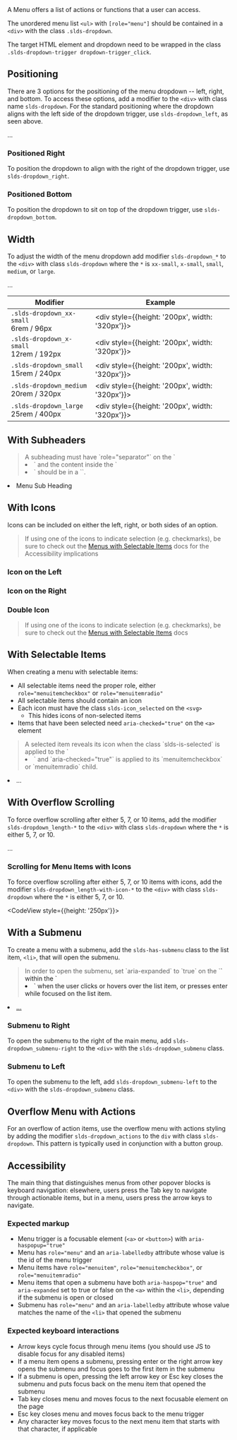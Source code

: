 
<div className="doc lead">
  A Menu offers a list of actions or functions that a user can access.
</div>

<Example title="base menu">
  <CodeView style={{height: '200px'}}>
    <BaseMenu className="slds-dropdown_left" />
  </CodeView>
</Example>

The unordered menu list `<ul>` with `[role="menu"]` should be contained in a `<div>` with the class `.slds-dropdown`.

The target HTML element and dropdown need to be wrapped in the class `.slds-dropdown-trigger dropdown-trigger_click`.

## Positioning

There are 3 options for the positioning of the menu dropdown -- left, right, and bottom. To access these options, add a modifier to the `<div>` with class name `slds-dropdown`. For the standard positioning where the dropdown aligns with the left side of the dropdown trigger, use `slds-dropdown_left`, as seen above.

<CodeBlock toggleCode={false}>
  <div className="slds-dropdown slds-dropdown_left">...</div>
</CodeBlock>

### Positioned Right

To position the dropdown to align with the right of the dropdown trigger, use `slds-dropdown_right`.

<Example title="poistioned right">
  <CodeView style={{height: '200px', marginLeft: '90px'}}>
    <BaseMenu className="slds-dropdown_right" />
  </CodeView>
</Example>

### Positioned Bottom

To position the dropdown to sit on top of the dropdown trigger, use `slds-dropdown_bottom`.

<Example title="positioned bottom">
  <CodeView style={{marginLeft: '45px', marginTop: '163px'}}>
      <BaseMenu className="slds-dropdown_bottom" />
  </CodeView>
</Example>

## Width

To adjust the width of the menu dropdown add modifier `slds-dropdown_*` to the `<div>` with class `slds-dropdown` where the `*` is `xx-small`, `x-small`, `small`, `medium`, or `large`.

<CodeBlock toggleCode={false}>
  <div className="slds-dropdown slds-dropdown_left slds-dropdown_medium">...</div>
</CodeBlock>

| Modifier | Example |
|---|---|
| `.slds-dropdown_xx-small` <br/> 6rem / 96px | <div style={{height: '200px', width: '320px'}}><BaseMenu className="slds-dropdown_left slds-dropdown_xx-small" /></div> |
| `.slds-dropdown_x-small` <br/> 12rem / 192px | <div style={{height: '200px', width: '320px'}}><BaseMenu className="slds-dropdown_left slds-dropdown_x-small" /></div> |
| `.slds-dropdown_small` <br/> 15rem / 240px | <div style={{height: '200px', width: '320px'}}><BaseMenu className="slds-dropdown_left slds-dropdown_small" /></div> |
| `.slds-dropdown_medium` <br/> 20rem / 320px | <div style={{height: '200px', width: '320px'}}><BaseMenu className="slds-dropdown_left slds-dropdown_medium" /></div> |
| `.slds-dropdown_large` <br/> 25rem / 400px | <div style={{height: '200px', width: '320px'}}><BaseMenu className="slds-dropdown_left slds-dropdown_large" /></div> |

## With Subheaders

<Blockquote type="a11y" header="Accessible Role">
  A subheading must have `role="separator"` on the `<li>` and the content inside the `<li>` should be in a `<span>`.
</Blockquote>

<CodeBlock toggleCode={false}>
  <li class="slds-dropdown__header slds-truncate" title="Menu Sub Heading" role="separator">
    <span class="slds-text-title_caps">Menu Sub Heading</span>
  </li>
</CodeBlock>

<Example title="subheaders">
  <CodeView style={{height: '300px'}}>
    <SubHeader/>
  </CodeView>
</Example>

## With Icons

Icons can be included on either the left, right, or both sides of an option.

<Blockquote type="a11y" header="Accessibility Note">
  If using one of the icons to indicate selection (e.g. checkmarks), be sure to check out the <a href="#Menus-with-Selectable-Items">Menus with Selectable Items</a> docs for the Accessibility implications
</Blockquote>

### Icon on the Left

<Example title="icon left">
  <CodeView style={{height: '150px'}}>
    <IconLeft hasLeftIcon/>
  </CodeView>
</Example>

### Icon on the Right

<Example title="icon right">
  <CodeView style={{height: '150px'}}>
    <IconRight/>
  </CodeView>
</Example>

### Double Icon

<Blockquote type="a11y" header="Accessibility Note">
  If using one of the icons to indicate selection (e.g. checkmarks), be sure to check out the <a href="#Menus-with-Selectable-Items">Menus with Selectable Items</a> docs
</Blockquote>

<Example title="double icon">
  <CodeView style={{height: '150px'}}>
    <DoubleIcon/>
  </CodeView>
</Example>

## With Selectable Items

When creating a menu with selectable items:
- All selectable items need the proper role, either `role="menuitemcheckbox"` or `role="menuitemradio"`
- All selectable items should contain an icon
- Each icon must have the class `slds-icon_selected` on the `<svg>`
  - This hides icons of non-selected items
- Items that have been selected need `aria-checked="true"` on the `<a>` element


<Blockquote type="a11y" header="Revealing Icons for Selected Items">
  A selected item reveals its icon when the class `slds-is-selected` is applied to the `<li>` and `aria-checked="true"` is applied to its `menuitemcheckbox` or `menuitemradio` child.
</Blockquote>

<CodeBlock toggleCode={false}>
  <li className="slds-dropdown__item slds-is-selected" role="presentation">
    <a role="menuitemcheckbox" aria-checked="true">
      ...
    </a>
  </li>
</CodeBlock>

<Example title="icon left selectable">
  <CodeView style={{height: '150px'}}>
    <IconLeft isSelectable/>
  </CodeView>
</Example>

## With Overflow Scrolling

<Example title="overflow scrolling">
  <CodeView style={{height: '220px'}}>
    <OverflowMenu className="slds-dropdown_left slds-dropdown_length-5" />
  </CodeView>
</Example>

To force overflow scrolling after either 5, 7, or 10 items, add the modifier `slds-dropdown_length-*` to the `<div>` with class `slds-dropdown` where the `*` is either 5, 7, or 10.

<CodeBlock toggleCode={false}>
  <div className="slds-dropdown slds-dropdown_length-5">...</div>
</CodeBlock>

### Scrolling for Menu Items with Icons

To force overflow scrolling after either 5, 7, or 10 items with icons, add the modifier `slds-dropdown_length-with-icon-*` to the `<div>` with class `slds-dropdown` where the `*` is either 5, 7, or 10.

<CodeView style={{height: '250px'}}>
    <OverflowMenu isSelectable isSelected='true' className="slds-dropdown_left slds-dropdown_length-with-icon-5" />
</CodeView>

## With a Submenu

To create a menu with a submenu, add the `slds-has-submenu` class to the list item, `<li>`, that will open the submenu.

<Blockquote type="a11y" header="Accessibility Note">
In order to open the submenu, set `aria-expanded` to `true` on the `<a>` within the `<li>` when the user clicks or hovers over the list item, or presses enter while focused on the list item.
</Blockquote>

<CodeBlock toggleCode={false}>
  <li className="slds-dropdown__item slds-has-submenu" role="presentation">
    <a role="menuitem" href="javascript:void(0);" aria-haspopup="true" aria-expanded="true" tabindex="-1">
      ...
    </a>
  </li>
</CodeBlock>

### Submenu to Right

To open the submenu to the right of the main menu, add `slds-dropdown_submenu-right` to the `<div>` with the `slds-dropdown_submenu` class.

<Example title="submenu right">
  <CodeView style={{height: '300px'}}>
    <Submenu ariaExpanded="true" />
  </CodeView>
</Example>

### Submenu to Left

To open the submenu to the left, add `slds-dropdown_submenu-left` to the `<div>` with the `slds-dropdown_submenu` class.

<Example title="submenu left">
  <CodeView style={{height: '300px', marginLeft: '150px'}}>
    <Submenu ariaExpanded submenuClassnames="slds-dropdown_submenu-left"/>
  </CodeView>
</Example>

## Overflow Menu with Actions

For an overflow of action items, use the overflow menu with actions styling by adding the modifier `slds-dropdown_actions` to the `div` with class `slds-dropdown`. This pattern is typically used in conjunction with a button group.

<Example title="action menu">
  <CodeView style={{height: '150px'}}>
      <ActionOverflow/>
  </CodeView>
</Example>

## Accessibility

The main thing that distinguishes menus from other popover blocks is keyboard navigation: elsewhere, users press the Tab key to navigate through actionable items, but in a menu, users press the arrow keys to navigate.
### Expected markup
- Menu trigger is a focusable element (`<a>` or `<button>`) with `aria-haspopup="true"`
- Menu has `role="menu"` and an `aria-labelledby` attribute whose value is the id of the menu trigger
- Menu items have `role="menuitem"`, `role="menuitemcheckbox"`, or `role="menuitemradio"`
- Menu items that open a submenu have both `aria-haspop="true"` and `aria-expanded` set to true or false on the `<a>` within the `<li>`, depending if the submenu is open or closed
- Submenu has `role="menu"` and an `aria-labelledby` attribute whose value matches the name of the `<li>` that opened the submenu
### Expected keyboard interactions
- Arrow keys cycle focus through menu items (you should use JS to disable focus for any disabled items)
- If a menu item opens a submenu, pressing enter or the right arrow key opens the submenu and focus goes to the first item in the submenu
- If a submenu is open, pressing the left arrow key or Esc key closes the submenu and puts focus back on the menu item that opened the submenu
- Tab key closes menu and moves focus to the next focusable element on the page
- Esc key closes menu and moves focus back to the menu trigger
- Any character key moves focus to the next menu item that starts with that character, if applicable
